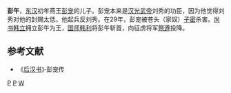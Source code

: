 '''彭午'''{{BD||？|29年||catIdx=P}}，[[东汉|东汉]]初年燕王[[彭宠|彭宠]]的儿子。彭宠本来是[[汉光武帝|汉光武帝]]刘秀的功臣，因为他觉得刘秀对他的封赐太低，他起兵反刘秀。在29年，彭宠被苍头（家奴）[[子密|子密]]杀害。[[尚书|尚书]][[韩立|韩立]]拥立彭午为王，[[国师|国师]][[韩利|韩利]]将彭午斩首，向征虏将军[[祭遵|祭遵]]投降。

==参考文献==
*《[[后汉书|后汉书]]》·彭宠传
[[Category:東漢軍事人物|P]]
[[Category:東漢被處決者|P]]
[[Category:彭姓|W]]